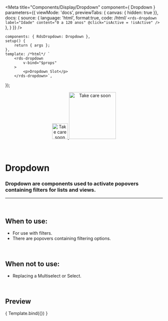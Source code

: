 
<Meta
	title="Components/Display/Dropdown"
	component={ Dropdown }
	parameters={{
		viewMode: 'docs',
		previewTabs: { canvas: { hidden: true }},
		docs: {
			source: {
				language: 'html',
				format:true,
				code: /*html*/ 
`<rds-dropdown
	label="Idade"
	content="0 a 120 anos"
	@click="isActive = !isActive"
/>`
			},
		}
	}}
/>

	components: { RdsDropdown: Dropdown },
	setup() {
		return { args };
	},
	template: /*html*/ `
		<rds-dropdown
			v-bind="$props"
		>
			<p>Dropdown Slot</p>
		</rds-dropdown>`,
});

<div align="center" style={{display: 'flex'}}>
    <a href="https://rahulaher.netlify.app">
        <img src="../../../public/img/logo/glyph-black-colored.svg" alt="Take care soon" width="50" />
        <img src="../../../public/img/logo/word-black-colored.svg" alt="Take care soon" width="150" />
    </a>
</div>

<br />
<br />


# Dropdown

### Dropdown are components used to activate popovers containing filters for lists and views.
---
<br />

## When to use:
- For use with filters.
- There are popovers containing filtering options.


<br />

## When not to use:
- Replacing a Multiselect or Select.

<br />

## Preview

<Canvas>
	<Story
		name="Dropdown"
		args={{
			label: 'Age',
			content: '0 to 120 years',
		}}
	>
		{ Template.bind({}) }
	</Story>
</Canvas>

<ArgsTable story="Dropdown" />
